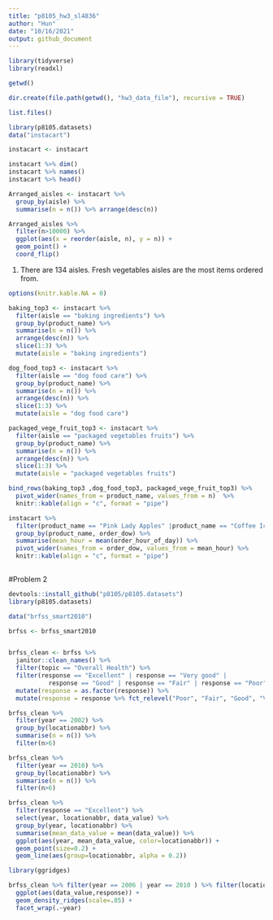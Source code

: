 ```yaml
---
title: "p8105_hw3_sl4836"
author: "Hun"
date: "10/16/2021"
output: github_document
---
```


```r
library(tidyverse)
library(readxl)
```

```r
getwd()

dir.create(file.path(getwd(), "hw3_data_file"), recursive = TRUE)

list.files()
```

```r
library(p8105.datasets)
data("instacart")
```

```r
instacart <- instacart

instacart %>% dim()
instacart %>% names() 
instacart %>% head()

Arranged_aisles <- instacart %>% 
  group_by(aisle) %>% 
  summarise(n = n()) %>% arrange(desc(n))

Arranged_aisles %>% 
  filter(n>10000) %>%
  ggplot(aes(x = reorder(aisle, n), y = n)) + 
  geom_point() + 
  coord_flip()


```



1. There are 134 aisles. Fresh vegetables aisles are the most items ordered from.



```r
options(knitr.kable.NA = 0)

baking_top3 <- instacart %>% 
  filter(aisle == "baking ingredients") %>% 
  group_by(product_name) %>% 
  summarise(n = n()) %>% 
  arrange(desc(n)) %>% 
  slice(1:3) %>%
  mutate(aisle = "baking ingredients")

dog_food_top3 <- instacart %>% 
  filter(aisle == "dog food care") %>% 
  group_by(product_name) %>% 
  summarise(n = n()) %>% 
  arrange(desc(n)) %>% 
  slice(1:3) %>%
  mutate(aisle = "dog food care")

packaged_vege_fruit_top3 <- instacart %>% 
  filter(aisle == "packaged vegetables fruits") %>% 
  group_by(product_name) %>% 
  summarise(n = n()) %>% 
  arrange(desc(n)) %>% 
  slice(1:3) %>%
  mutate(aisle = "packaged vegetables fruits")

bind_rows(baking_top3 ,dog_food_top3, packaged_vege_fruit_top3) %>%
  pivot_wider(names_from = product_name, values_from = n)  %>%
  knitr::kable(align = "c", format = "pipe")
```

```r
instacart %>% 
  filter(product_name == "Pink Lady Apples" |product_name == "Coffee Ice Cream") %>%
  group_by(product_name, order_dow) %>% 
  summarise(mean_hour = mean(order_hour_of_day)) %>%
  pivot_wider(names_from = order_dow, values_from = mean_hour) %>%
  knitr::kable(align = "c", format = "pipe")
  
```

#Problem 2
```r
devtools::install_github("p8105/p8105.datasets")
library(p8105.datasets)

data("brfss_smart2010")
```

```r
brfss <- brfss_smart2010


brfss_clean <- brfss %>% 
  janitor::clean_names() %>% 
  filter(topic == "Overall Health") %>%
  filter(response == "Excellent" | response == "Very good" | 
           response == "Good" | response == "Fair" | response == "Poor") %>%
  mutate(response = as.factor(response)) %>% 
  mutate(response = response %>% fct_relevel("Poor", "Fair", "Good", "Very good", "Excellent"))

```

```r
brfss_clean %>% 
  filter(year == 2002) %>% 
  group_by(locationabbr) %>% 
  summarise(n = n()) %>% 
  filter(n>6)

brfss_clean %>% 
  filter(year == 2010) %>% 
  group_by(locationabbr) %>% 
  summarise(n = n()) %>% 
  filter(n>6)
```
```r
brfss_clean %>% 
  filter(response == "Excellent") %>% 
  select(year, locationabbr, data_value) %>% 
  group_by(year, locationabbr) %>%
  summarise(mean_data_value = mean(data_value)) %>%
  ggplot(aes(year, mean_data_value, color=locationabbr)) + 
  geom_point(size=0.2) + 
  geom_line(aes(group=locationabbr, alpha = 0.2))
```
```r
library(ggridges)

brfss_clean %>% filter(year == 2006 | year == 2010 ) %>% filter(locationabbr == "NY") %>% 
  ggplot(aes(data_value,response)) +
  geom_density_ridges(scale=.85) +
  facet_wrap(.~year)
```




